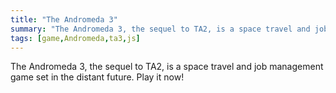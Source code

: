 ```yaml
---
title: "The Andromeda 3"
summary: "The Andromeda 3, the sequel to TA2, is a space travel and job management game set in the distant future."
tags: [game,Andromeda,ta3,js]
---
```


The Andromeda 3, the sequel to TA2, is a space travel and job management game set in the distant future. Play it now!

<KAEmbed id="5141698740355072"/>
